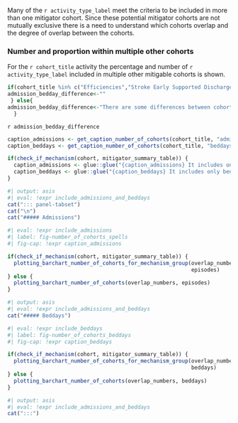 
Many of the `r activity_type_label` meet the criteria to be included in more than one mitigator cohort. Since these potential mitigator cohorts are not mutually exclusive there is a need to understand which cohorts overlap and the degree of overlap between the cohorts.

### Number and proportion within multiple other cohorts

For the `r cohort_title` activity the percentage and number of `r activity_type_label` included in multiple other mitigable cohorts is shown. 

```r
if(cohort_title %in% c("Efficiencies","Stroke Early Supported Discharge", "Admissions with Mental Health Comorbidities", "Emergency Admissions of Older People")) {
admission_bedday_difference<-""
 } else{
admission_bedday_difference<-"There are some differences between cohort overlap for admissions and beddays, this is because efficiency mitigators are not included in admissions data as they do not impact the number of admissions, but are included in the beddays data as they influence length of stay."
  }

```

`r admission_bedday_difference`


```r
caption_admissions <- get_caption_number_of_cohorts(cohort_title, "admissions")
caption_beddays <- get_caption_number_of_cohorts(cohort_title, "beddays")

if(check_if_mechanism(cohort, mitigator_summary_table)) {
  caption_admissions <- glue::glue("{caption_admissions} It includes only admissions for mitigator cohorts within this {cohort_title} group.")
  caption_beddays <- glue::glue("{caption_beddays} It includes only beddays for mitigator cohorts within this {cohort_title} group.")
}
```

```r
#| output: asis
#| eval: !expr include_admissions_and_beddays
cat("::: panel-tabset")
cat("\n")
cat("##### Admissions")
```

```r
#| eval: !expr include_admissions
#| label: fig-number_of_cohorts_spells
#| fig-cap: !expr caption_admissions

if(check_if_mechanism(cohort, mitigator_summary_table)) {
  plotting_barchart_number_of_cohorts_for_mechanism_group(overlap_numbers, 
                                                          episodes)
} else {
  plotting_barchart_number_of_cohorts(overlap_numbers, episodes)
}
```

```r
#| output: asis
#| eval: !expr include_admissions_and_beddays
cat("##### Beddays")
```

```r
#| eval: !expr include_beddays
#| label: fig-number_of_cohorts_beddays
#| fig-cap: !expr caption_beddays

if(check_if_mechanism(cohort, mitigator_summary_table)) {
  plotting_barchart_number_of_cohorts_for_mechanism_group(overlap_numbers, 
                                                          beddays)
} else {
  plotting_barchart_number_of_cohorts(overlap_numbers, beddays)
}
```

```r
#| output: asis
#| eval: !expr include_admissions_and_beddays
cat(":::")
```